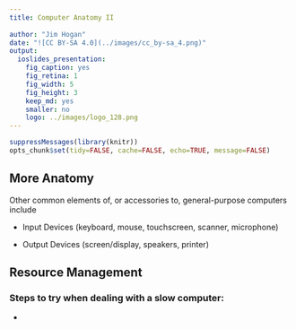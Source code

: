 ```yaml
---
title: Computer Anatomy II
  
author: "Jim Hogan"
date: "![CC BY-SA 4.0](../images/cc_by-sa_4.png)"
output:
  ioslides_presentation:
    fig_caption: yes
    fig_retina: 1
    fig_width: 5
    fig_height: 3
    keep_md: yes
    smaller: no
    logo: ../images/logo_128.png
---
```


```r
suppressMessages(library(knitr))
opts_chunk$set(tidy=FALSE, cache=FALSE, echo=TRUE, message=FALSE)
```
## More Anatomy 

Other common elements of, or accessories to, general-purpose computers include

* Input Devices (keyboard, mouse, touchscreen, scanner, microphone)

* Output Devices (screen/display, speakers, printer)



## Resource Management

### Steps to try when dealing with a slow computer:

* 